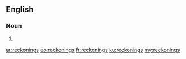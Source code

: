 ==English==

===Noun===
{{head|en|plural}}

# {{plural of|reckoning|lang=en}}

[[ar:reckonings]]
[[eo:reckonings]]
[[fr:reckonings]]
[[ku:reckonings]]
[[my:reckonings]]